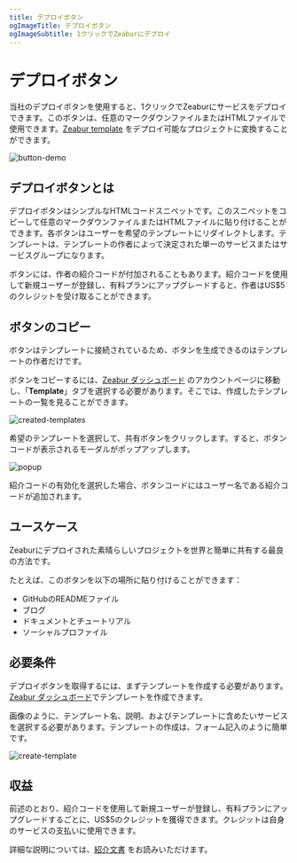 ```yaml
---
title: デプロイボタン
ogImageTitle: デプロイボタン
ogImageSubtitle: 1クリックでZeaburにデプロイ
---
```



# デプロイボタン

当社のデプロイボタンを使用すると、1クリックでZeaburにサービスをデプロイできます。このボタンは、任意のマークダウンファイルまたはHTMLファイルで使用できます。[Zeabur template](https://zeabur.com/templates) をデプロイ可能なプロジェクトに変換することができます。

![button-demo](/deploy/button/button-demo.png)

## デプロイボタンとは

デプロイボタンはシンプルなHTMLコードスニペットです。このスニペットをコピーして任意のマークダウンファイルまたはHTMLファイルに貼り付けることができます。各ボタンはユーザーを希望のテンプレートにリダイレクトします。テンプレートは、テンプレートの作者によって決定された単一のサービスまたはサービスグループになります。

ボタンには、作者の紹介コードが付加されることもあります。紹介コードを使用して新規ユーザーが登録し、有料プランにアップグレードすると、作者はUS$5のクレジットを受け取ることができます。

## ボタンのコピー

ボタンはテンプレートに接続されているため、ボタンを生成できるのはテンプレートの作者だけです。

ボタンをコピーするには、[Zeabur ダッシュボード](https://dash.zeabur.com/account) のアカウントページに移動し、「**Template**」タブを選択する必要があります。そこでは、作成したテンプレートの一覧を見ることができます。

![created-templates](/deploy/button/created-templates.png)

希望のテンプレートを選択して、共有ボタンをクリックします。すると、ボタンコードが表示されるモーダルがポップアップします。

![popup](/deploy/button/popup.png)

紹介コードの有効化を選択した場合、ボタンコードにはユーザー名である紹介コードが追加されます。

## ユースケース

Zeaburにデプロイされた素晴らしいプロジェクトを世界と簡単に共有する最良の方法です。

たとえば、このボタンを以下の場所に貼り付けることができます：

- GitHubのREADMEファイル
- ブログ
- ドキュメントとチュートリアル
- ソーシャルプロファイル

## 必要条件

デプロイボタンを取得するには、まずテンプレートを作成する必要があります。[Zeabur ダッシュボード](https://dash.zeabur.com/create-template)でテンプレートを作成できます。

画像のように、テンプレート名、説明、およびテンプレートに含めたいサービスを選択する必要があります。テンプレートの作成は、フォーム記入のように簡単です。

![create-template](/deploy/button/create-template.png)

## 収益

前述のとおり、紹介コードを使用して新規ユーザーが登録し、有料プランにアップグレードするごとに、US$5のクレジットを獲得できます。クレジットは自身のサービスの支払いに使用できます。

詳細な説明については、[紹介文書](../billing/referral) をお読みいただけます。